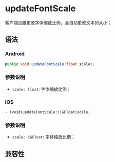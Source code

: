 # updateFontScale

客户端设置更改字体缩放比例，会自动更改文本的大小；

## 语法

### Android

```java
public void updateFontScale(float scale);
```

### 参数说明

- `scale: float`: 字体缩放比例；

### iOS

```objc
- (void)updateFontScale:(CGFloat)scale;
```

### 参数说明

- `scale: CGFloat`: 字体缩放比例；

## 兼容性


<LegacyCompatTable metadata="lynx-native-api/lynx-view/update-font-scale" />
